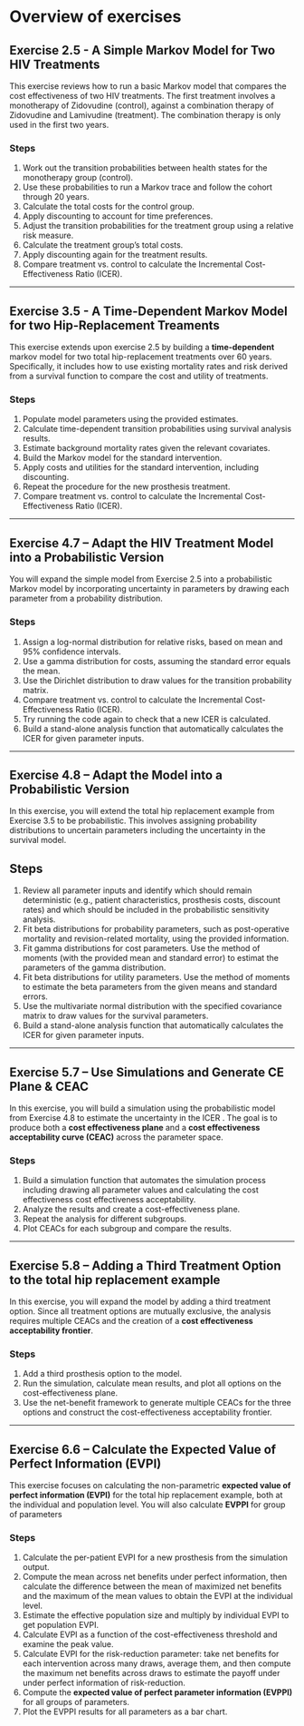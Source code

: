 # Overview of exercises {.unnumbered}


## Exercise 2.5 - A Simple Markov Model for Two HIV Treatments

This exercise reviews how to run a basic Markov model that compares the cost effectiveness of two HIV treatments. The first treatment involves a monotherapy of Zidovudine (control), against a combination therapy of Zidovudine and Lamivudine (treatment). The combination therapy is only used in the first two years. 

### Steps
1. Work out the transition probabilities between health states for the monotherapy group (control).  
2. Use these probabilities to run a Markov trace and follow the cohort through 20 years.  
3. Calculate the total costs for the control group.  
4. Apply discounting to account for time preferences.  
5. Adjust the transition probabilities for the treatment group using a relative risk measure.  
6. Calculate the treatment group’s total costs.  
7. Apply discounting again for the treatment results.  
8. Compare treatment vs. control to calculate the Incremental Cost-Effectiveness Ratio (ICER).  

---

## Exercise 3.5 - A Time-Dependent Markov Model for two Hip-Replacement Treaments

This exercise extends upon exercise 2.5 by building a **time-dependent** markov model for two total hip-replacement treatments over 60 years. Specifically, it includes how to use existing mortality rates and risk derived from a survival function to compare the cost and utility of treatments.

### Steps 
1. Populate model parameters using the provided estimates.  
2. Calculate time-dependent transition probabilities using survival analysis results. 
3. Estimate background mortality rates given the relevant covariates.  
4. Build the Markov model for the standard intervention.  
5. Apply costs and utilities for the standard intervention, including discounting.  
6. Repeat the procedure for the new prosthesis treatment.
7. Compare treatment vs. control to calculate the Incremental Cost-Effectiveness Ratio (ICER).  

---

## Exercise 4.7 – Adapt the HIV Treatment Model into a Probabilistic Version

You will expand the simple model from Exercise 2.5 into a probabilistic Markov model by incorporating uncertainty in parameters by drawing each parameter from a probability distribution.


### Steps
1. Assign a log-normal distribution for relative risks, based on mean and 95% confidence intervals.  
2. Use a gamma distribution for costs, assuming the standard error equals the mean.  
3. Use the Dirichlet distribution to draw values for the transition probability matrix.
4. Compare treatment vs. control to calculate the Incremental Cost-Effectiveness Ratio (ICER).   
5. Try running the code again to check that a new ICER is calculated.
6. Build a stand-alone analysis function that automatically calculates the ICER for given parameter inputs.

---

## Exercise 4.8 – Adapt the Model into a Probabilistic Version

In this exercise, you will extend the total hip replacement example from Exercise 3.5 to be probabilistic. This involves assigning probability distributions to uncertain parameters including the uncertainty in the survival model.

## Steps
1. Review all parameter inputs and identify which should remain deterministic (e.g., patient characteristics, prosthesis costs, discount rates) and which should be included in the probabilistic sensitivity analysis.  
2. Fit beta distributions for probability parameters, such as post-operative mortality and revision-related mortality, using the provided information. 
3. Fit gamma distributions for cost parameters. Use the method of moments (with the provided mean and standard error) to estimat the parameters of the gamma distribution.
4. Fit beta distributions for utility parameters. Use the method of moments to estimate the beta parameters from the given means and standard errors.
5. Use the multivariate normal distribution with the specified covariance matrix to draw values for the survival parameters.
6. Build a stand-alone analysis function that automatically calculates the ICER for given parameter inputs.

---

## Exercise 5.7 – Use Simulations and Generate CE Plane & CEAC

In this exercise, you will build a simulation using the probabilistic model from Exercise 4.8 to estimate the uncertainty in the ICER . The goal is to produce both a **cost effectiveness plane** and a **cost effectiveness acceptability curve (CEAC)** across the parameter space.

### Steps
1. Build a simulation function that automates the simulation process including drawing all parameter values and calculating the cost effectiveness cost effectiveness acceptability.
2. Analyze the results and create a cost-effectiveness plane.  
3. Repeat the analysis for different subgroups.  
4. Plot CEACs for each subgroup and compare the results.  

---

## Exercise 5.8 – Adding a Third Treatment Option to the total hip replacement example

In this exercise, you will expand the model by adding a third treatment option. Since all treatment options are mutually exclusive, the analysis requires multiple CEACs and the creation of a **cost effectiveness acceptability frontier**.

### Steps
1. Add a third prosthesis option to the model.  
2. Run the simulation, calculate mean results, and plot all options on the cost-effectiveness plane.  
3. Use the net-benefit framework to generate multiple CEACs for the three options and construct the cost-effectiveness acceptability frontier.  

---

## Exercise 6.6 – Calculate the Expected Value of Perfect Information (EVPI)

This exercise focuses on calculating the non-parametric **expected value of perfect information (EVPI)** for the total hip replacement example, both at the individual and population level. You will also calculate **EVPPI** for group of parameters

### Steps
1. Calculate the per-patient EVPI for a new prosthesis from the simulation output.  
2. Compute the mean across net benefits under perfect information, then calculate the difference between the mean of maximized net benefits and the maximum of the mean values to obtain the EVPI at the individual level.  
3. Estimate the effective population size and multiply by individual EVPI to get population EVPI.  
4. Calculate EVPI as a function of the cost-effectiveness threshold and examine the peak value.  
5. Calculate EVPI for the risk-reduction parameter: take net benefits for each intervention across many draws, average them, and then compute the maximum net benefits across draws to estimate the payoff under under perfect information of risk-reduction.  
6. Compute the **expected value of perfect parameter information (EVPPI)** for all groups of parameters.
7. Plot the EVPPI results for all parameters as a bar chart.  
